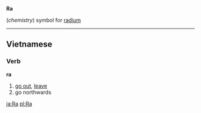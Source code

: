 '''Ra'''

(''chemistry'') symbol for [[radium]]

----

==Vietnamese==
===Verb===
'''ra'''

# [[go out]], [[leave]]
# go northwards

[[ja:Ra]]
[[pl:Ra]]